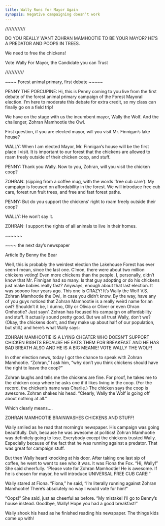 ```yaml
---
title: Wally Runs for Mayor Again
synopsis: Negative campaigning doesn’t work
---
```


/////////////

DO YOU REALLY WANT ZOHRAN MAMHOOTIE TO BE YOUR MAYOR? HE’S A PREDATOR AND POOPS IN TREES.

We need to free the chickens!

Vote Wally For Mayor, the Candidate you can Trust

////////////

\~\~\~\~ Forest animal primary, first debate \~\~\~\~\~

PENNY THE PORCUPINE: Hi, this is Penny coming to you live from the first debate of the forest animal primary campaign of the Forest Mayoral election.  I’m here to moderate this debate for extra credit, so my class can finally go on a field trip!

We have on the stage with us the incumbent mayor, Wally the Wolf.  And the challenger, Zohran Mamhootie the Owl.

First question, if you are elected mayor, will you visit Mr. Finnigan’s lake house?

WALLY: When I am elected Mayor, Mr. Finnigan’s house will be the first place I visit. It is important to our forest that the chickens are allowed to roam freely outside of their chicken coop, and stuff.

PENNY: Thank you Wally.  Now to you, Zohran, will you visit the chicken coop?

ZOHRAN: (sipping from a coffee mug, with the words ‘free cub care’).  My campaign is focused on affordability in the forest.  We will introduce free cub care, forest run fruit trees, and free and fast forest paths.

PENNY: But do you support the chickens’ right to roam freely outside their coop?

WALLY: He won’t say it.

ZOHRAN: I support the rights of all animals to live in their homes.

\~\~\~\~\~\~

\~\~\~\~ the next day’s newspaper

Article By Benny the Bear 

Well, this is probably the weirdest election the Lakehouse Forest has ever seen-I mean, since the last one. C’mon, there were about two million chickens voting! Even more chickens than the people. I, personally, didn’t know that Mr. Finnigan had so many. Is that guy adopting or do his chickens just make babies really fast? Anyways, enough about that last election. It was sooooo four years ago. This one is CRAZY! It’s Wally the Wolf V.S. Zohran Mamhootie the Owl, in case you didn’t know. By the way, have any of you guys noticed that Zohran Mamhootie is a really weird name for an owl? Shouldn’t it be, I dunno, Olly or Olivia or Oliver or even Ohran Omhootie? Just sayn’. Zohran has focused his campaign on affordability and stuff. It actually sound pretty good. But we all trust Wally, don’t we? (Okay, the chickens don’t, and they make up about half of our population, but still.) and here’s what Wally says: 

ZOHRAN MAMHOOTIE IS A LYING CHEATER WHO DOESN’T SUPPORT CHICKEN RIGHTS BECAUSE HE EATS THEM FOR BREAKFAST AND HE HAS BAD BREATH ALSO AND HE IS A BIG MEANIE! VOTE WALLY THE WOLF!

In other election news, today I got the chance to speak with Zohran Mamhootie. “Zohran,” I ask him, “why don’t you think chickens should have the right to leave the coop?” 

Zohran laughs and tells me the chickens are fine. For proof, he takes me to the chicken coop where he asks one if it likes living in the coop. (For the record, the chicken’s name was Charlie.) The chicken says the coop is awesome. Zohran shakes his head. “Clearly, Wally the Wolf is going off about nothing at all.” 

Which clearly means….

ZOHRAN MAMHOOTIE BRAINWASHES CHICKENS AND STUFF! 

Wally smiled as he read that morning’s newspaper. His campaign was going beautifully. Duh, because he was awesome at politics! Zohran Mamhootie was definitely going to lose. Everybody except the chickens trusted Wally. Especially because of the fact that he was running against a predator. That was great for campaign stuff. 

But then Wally heard knocking at his door. After taking one last sip of coffee, he went to went to see who it was. It was Fiona the Fox. “Hi, Wally!” She said cheerfully. “Please vote for Zohran Mamhootie! He is awesome. If he is chosen for mayor, he will introduce UNIVERSAL FREE CUB CARE!” 

Wally stared at Fiona. “Fiona,” he said, “I’m literally running against Zohran Mamhootie! There’s absolutely no way I would vote for him!” 

“Oops!” She said, just as cheerful as before. “My mistake! I’ll go to Benny’s house instead. Goodbye, Wally! Hope you had a good breakfast!” 

Wally shook his head as he finished reading his newspaper. The things kids come up with!
